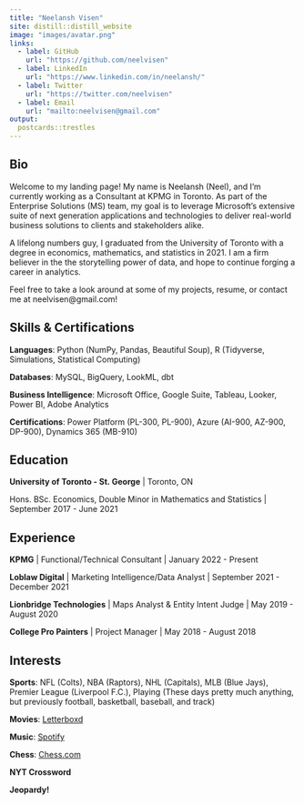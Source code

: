 ```yaml
---
title: "Neelansh Visen"
site: distill::distill_website
image: "images/avatar.png"
links:
  - label: GitHub
    url: "https://github.com/neelvisen" 
  - label: LinkedIn
    url: "https://www.linkedin.com/in/neelansh/"
  - label: Twitter
    url: "https://twitter.com/neelvisen"
  - label: Email
    url: "mailto:neelvisen@gmail.com"
output:
  postcards::trestles
---
```


## Bio
Welcome to my landing page! My name is Neelansh (Neel), and I'm currently working as a Consultant at KPMG in Toronto. As part of the Enterprise Solutions (MS) team, my goal is to leverage Microsoft's extensive suite of next generation applications and technologies to deliver real-world business solutions to clients and stakeholders alike.

A lifelong numbers guy, I graduated from the University of Toronto with a degree in economics, mathematics, and statistics in 2021. I am a firm believer in the the storytelling power of data, and hope to continue forging a career in analytics.

Feel free to take a look around at some of my projects, resume, or contact me at neelvisen@gmail.com!

## Skills & Certifications 
**Languages**: Python (NumPy, Pandas, Beautiful Soup), R (Tidyverse, Simulations, Statistical Computing) 

**Databases**: MySQL, BigQuery, LookML, dbt

**Business Intelligence**: Microsoft Office, Google Suite, Tableau, Looker, Power BI, Adobe Analytics

**Certifications**: Power Platform (PL-300, PL-900), Azure (AI-900, AZ-900, DP-900), Dynamics 365 (MB-910)

## Education

**University of Toronto - St. George** | Toronto, ON

Hons. BSc. Economics, Double Minor in Mathematics and Statistics | September 2017 - June 2021

## Experience

**KPMG** | Functional/Technical Consultant | January 2022 - Present

**Loblaw Digital** | Marketing Intelligence/Data Analyst | September 2021 - December 2021

**Lionbridge Technologies** | Maps Analyst & Entity Intent Judge | May 2019 - August 2020

**College Pro Painters** | Project Manager | May 2018 - August 2018

## Interests

**Sports**: NFL (Colts), NBA (Raptors), NHL (Capitals), MLB (Blue Jays), Premier League (Liverpool F.C.), Playing (These days pretty much anything, but previously football, basketball, baseball, and track)

**Movies**: [Letterboxd](https://letterboxd.com/neelvisen/)

**Music**: [Spotify](https://open.spotify.com/user/o1todxsf5618myqhw7u806tdj)

**Chess**: [Chess.com](https://www.chess.com/member/neeshlanc)

**NYT Crossword**

**Jeopardy!**


